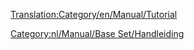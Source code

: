 [[Translation:Category/en/Manual/Tutorial]]

{{en/Bilingual box| Nl
| Een category voor tutorial pagina&rsquo;s. Pagina's met de sjabloon [[Template:nl/Manual/Tutorial]] komen automatisch in deze categorie.
| A Category for Tutorial related pages. Articles that are called by [[Template:nl/Manual/Tutorial]] are automatically placed here. }}


[[Category:nl/Manual/Base Set/Handleiding]]
